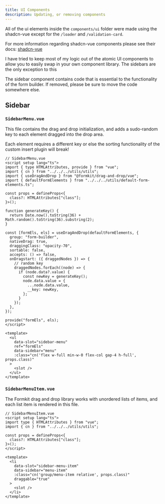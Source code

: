```yaml
---
title: UI Components
description: Updating, or removing components
---
```



All of the ui elements inside the `components/ui` folder were made using the shadcn-vue except for the `/loader`
and `/validation-card`.

For more information regarding shadcn-vue components please see their docs: [shadcn-vue](https://www.shadcn-vue.com/)

I have tried to keep most of my logic out of the atomic UI components to allow you to easily swap in your own
component library. The sidebars are the only exception to this

<Aside type="danger">
    The sidebar component contains code that is essential to the functionality
    of the form builder. If removed, please be sure to move the code somewhere else.
</Aside>

## Sidebar

### `SidebarMenu.vue`

This file contains the drag and drop initialization, and adds a sudo-random key to each element
dragged into the drop area.

Each element requires a different key or else the sorting functionality of the custom insert plugin will break!

```vue
// SidebarMenu.vue
<script setup lang="ts">
import { type HTMLAttributes, provide } from "vue";
import { cn } from "../../../utils/utils";
import { useDragAndDrop } from "@formkit/drag-and-drop/vue";
import { defaultFormElements } from "../../../utils/default-form-elements.ts";

const props = defineProps<{
  class?: HTMLAttributes["class"];
}>();

function generateKey() {
  return Date.now().toString(36) + Math.random().toString(36).substring(2);
}

const [formEls, els] = useDragAndDrop(defaultFormElements, {
  group: "form-builder",
  nativeDrag: true,
  draggingClass: "opacity-70",
  sortable: false,
  accepts: () => false,
  onDragstart: ({ draggedNodes }) => {
    // random key
    draggedNodes.forEach((node) => {
      if (node.data?.value) {
        const newKey = generateKey();
        node.data.value = {
          ...node.data.value,
          __key: newKey,
        };
      }
    });
  },
});

provide("formEls", els);
</script>

<template>
  <ul
    data-slot="sidebar-menu"
    ref="formEls"
    data-sidebar="menu"
    :class="cn('flex w-full min-w-0 flex-col gap-4 h-full', props.class)"
  >
    <slot />
  </ul>
</template>
```

### `SidebarMenuItem.vue`

The Formkit drag and drop library works with unordered lists of items, and each list item is rendered in this file.

```vue
// SidebarMenuItem.vue
<script setup lang="ts">
import type { HTMLAttributes } from "vue";
import { cn } from "../../../utils/utils";

const props = defineProps<{
  class?: HTMLAttributes["class"];
}>();
</script>

<template>
  <li
    data-slot="sidebar-menu-item"
    data-sidebar="menu-item"
    :class="cn('group/menu-item relative', props.class)"
    draggable="true"
  >
    <slot />
  </li>
</template>
```
